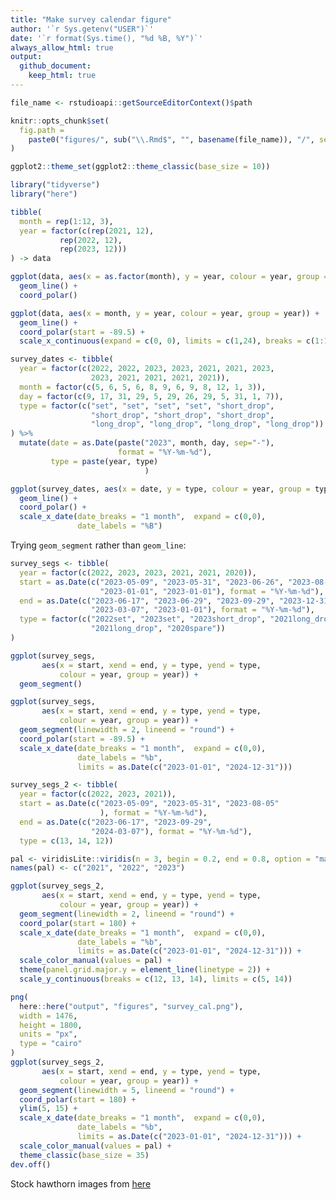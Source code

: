 ```yaml
---
title: "Make survey calendar figure"
author: '`r Sys.getenv("USER")`'
date: '`r format(Sys.time(), "%d %B, %Y")`' 
always_allow_html: true
output: 
  github_document:
    keep_html: true
---
```

	
```r
file_name <- rstudioapi::getSourceEditorContext()$path

knitr::opts_chunk$set(
  fig.path =
    paste0("figures/", sub("\\.Rmd$", "", basename(file_name)), "/", sep = "")
)

ggplot2::theme_set(ggplot2::theme_classic(base_size = 10))
```

```r
library("tidyverse")
library("here")
```

```r
tibble(
  month = rep(1:12, 3),
  year = factor(c(rep(2021, 12),
           rep(2022, 12),
           rep(2023, 12)))
) -> data
```

```r
ggplot(data, aes(x = as.factor(month), y = year, colour = year, group = year)) +
  geom_line() +
  coord_polar() 
```

```r
ggplot(data, aes(x = month, y = year, colour = year, group = year)) +
  geom_line() +
  coord_polar(start = -89.5) + 
  scale_x_continuous(expand = c(0, 0), limits = c(1,24), breaks = c(1:12)) 
```

```r
survey_dates <- tibble(
  year = factor(c(2022, 2022, 2023, 2023, 2021, 2021, 2023, 
                  2023, 2021, 2021, 2021, 2021)),
  month = factor(c(5, 6, 5, 6, 8, 9, 6, 9, 8, 12, 1, 3)),
  day = factor(c(9, 17, 31, 29, 5, 29, 26, 29, 5, 31, 1, 7)),
  type = factor(c("set", "set", "set", "set", "short_drop", 
                  "short_drop", "short_drop", "short_drop", 
                  "long_drop", "long_drop", "long_drop", "long_drop"))
) %>%
  mutate(date = as.Date(paste("2023", month, day, sep="-"),
                        format = "%Y-%m-%d"),
         type = paste(year, type)
                              )
```

```r
ggplot(survey_dates, aes(x = date, y = type, colour = year, group = type)) +
  geom_line() +
  coord_polar() +
  scale_x_date(date_breaks = "1 month",  expand = c(0,0),
               date_labels = "%B")
```


Trying `geom_segment` rather than `geom_line`:

```r
survey_segs <- tibble(
  year = factor(c(2022, 2023, 2023, 2021, 2021, 2020)),
  start = as.Date(c("2023-05-09", "2023-05-31", "2023-06-26", "2023-08-05", 
                    "2023-01-01", "2023-01-01"), format = "%Y-%m-%d"),
  end = as.Date(c("2023-06-17", "2023-06-29", "2023-09-29", "2023-12-31", 
                  "2023-03-07", "2023-01-01"), format = "%Y-%m-%d"),
  type = factor(c("2022set", "2023set", "2023short_drop", "2021long_drop", 
                  "2021long_drop", "2020spare"))
)
```

```r
ggplot(survey_segs, 
       aes(x = start, xend = end, y = type, yend = type, 
           colour = year, group = year)) +
  geom_segment() 
```

```r
ggplot(survey_segs, 
       aes(x = start, xend = end, y = type, yend = type, 
           colour = year, group = year)) +
  geom_segment(linewidth = 2, lineend = "round") +
  coord_polar(start = -89.5) +
  scale_x_date(date_breaks = "1 month",  expand = c(0,0),
               date_labels = "%b",
               limits = as.Date(c("2023-01-01", "2024-12-31"))) 
```

```r
survey_segs_2 <- tibble(
  year = factor(c(2022, 2023, 2021)),
  start = as.Date(c("2023-05-09", "2023-05-31", "2023-08-05" 
                    ), format = "%Y-%m-%d"),
  end = as.Date(c("2023-06-17", "2023-09-29", 
                  "2024-03-07"), format = "%Y-%m-%d"),
  type = c(13, 14, 12))
```


```r
pal <- viridisLite::viridis(n = 3, begin = 0.2, end = 0.8, option = "mako")
names(pal) <- c("2021", "2022", "2023")

ggplot(survey_segs_2, 
       aes(x = start, xend = end, y = type, yend = type, 
           colour = year, group = year)) +
  geom_segment(linewidth = 2, lineend = "round") +
  coord_polar(start = 180) +
  scale_x_date(date_breaks = "1 month",  expand = c(0,0),
               date_labels = "%b",
               limits = as.Date(c("2023-01-01", "2024-12-31"))) +
  scale_color_manual(values = pal) +
  theme(panel.grid.major.y = element_line(linetype = 2)) +
  scale_y_continuous(breaks = c(12, 13, 14), limits = c(5, 14))
```

```r
png(
  here::here("output", "figures", "survey_cal.png"),
  width = 1476,
  height = 1800,
  units = "px",
  type = "cairo"
)
ggplot(survey_segs_2, 
       aes(x = start, xend = end, y = type, yend = type, 
           colour = year, group = year)) +
  geom_segment(linewidth = 5, lineend = "round") +
  coord_polar(start = 180) +
  ylim(5, 15) +
  scale_x_date(date_breaks = "1 month",  expand = c(0,0),
               date_labels = "%b",
               limits = as.Date(c("2023-01-01", "2024-12-31"))) +
  scale_color_manual(values = pal) +
  theme_classic(base_size = 35)
dev.off()
```

Stock hawthorn images from [here](https://stock.adobe.com/images/hawthorn-plant-graphic-black-white-isolated-sketch-illustration-vector/526493884)
